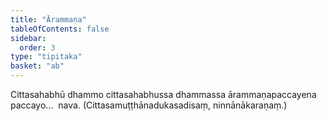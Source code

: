 ```yaml
---
title: "Ārammaṇa"
tableOfContents: false
sidebar:
  order: 3
type: "tipitaka"
basket: "ab"
---
```



<DynamicBreadcrumb />

<Division number="258">

<Paragraph number="2956">
Cittasahabhū dhammo cittasahabhussa dhammassa ārammaṇapaccayena paccayo…  nava. (Cittasamuṭṭhānadukasadisaṃ, ninnānākaraṇaṃ.)
</Paragraph>
</Division>